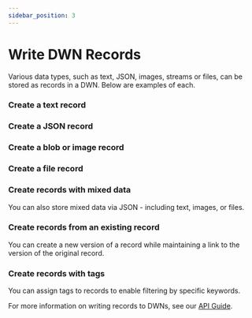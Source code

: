 ```yaml
---
sidebar_position: 3
---
```


# Write DWN Records

Various data types, such as text, JSON, images, streams or files, can be stored as records in a DWN. Below are examples of each.

### Create a text record

<CodeSnippet snippetName='createTextRecord'/>

### Create a JSON record

<CodeSnippet snippetName='createJsonRecord'/>

### Create a blob or image record

<CodeSnippet snippetName='uploadImage'/>

### Create a file record

<CodeSnippet snippetName='uploadFile'/>

### Create records with mixed data
You can also store mixed data via JSON - including text, images, or files.

<CodeSnippet snippetName='createMixedRecord'/>

### Create records from an existing record
You can create a new version of a record while maintaining a link to the version of the original record.

<CodeSnippet snippetName='createRecordFrom'/>

### Create records with tags
You can assign tags to records to enable filtering by specific keywords.
<CodeSnippet snippetName='createRecordWithTags'/>

For more information on writing records to DWNs, see our [API Guide](https://tbd54566975.github.io/web5-js/classes/_web5_api.DwnApi.html#records).